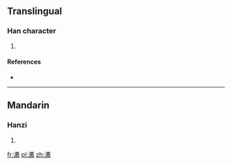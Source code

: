 ==Translingual==

===Han character===
{{Han char|rn=85|rad=水|as=17|sn=20|four=35127|canj=ETIF}}

# {{defn|Han|sort=水17}}

====References====
* {{Han ref|kx=0661.010|dkj=18694|hdz=31786.120|uh=7033|ud=28723|bh=F468|bd=62568}}

----

==Mandarin==

===Hanzi===
{{cmn-hanzi|pin=[[jiàn]] ([[jian4]])|wg=chien<sup>4</sup>}}

# {{defn|lang=cmn|sort=水17}}

[[fr:瀳]]
[[pl:瀳]]
[[zh:瀳]]